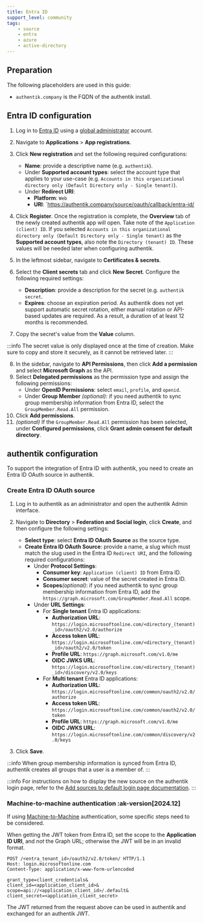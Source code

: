 ```yaml
---
title: Entra ID
support_level: community
tags:
    - source
    - entra
    - azure
    - active-directory
---
```


## Preparation

The following placeholders are used in this guide:

- `authentik.company` is the FQDN of the authentik install.

## Entra ID configuration

1. Log in to [Entra ID](https://entra.microsoft.com) using a [global administrator](https://learn.microsoft.com/en-us/entra/identity/role-based-access-control/permissions-reference#global-administrator) account.
2. Navigate to **Applications** > **App registrations**.
3. Click **New registration** and set the following required configurations:
    - **Name**: provide a descriptive name (e.g. `authentik`).
    - Under **Supported account types**: select the account type that applies to your use-case (e.g. `Accounts in this organizational directory only (Default Directory only - Single tenant)`).
    - Under **Redirect URI**:
        - **Platform**: `Web`
        - **URI**: `https://authentik.company/source/oauth/callback/entra-id/

4. Click **Register**. Once the registration is complete, the **Overview** tab of the newly created authentik app will open. Take note of the `Application (client) ID`. If you selected `Accounts in this organizational directory only (Default Directory only - Single tenant)` as the **Supported account types**, also note the `Directory (tenant) ID`. These values will be needed later when configuring authentik.
5. In the leftmost sidebar, navigate to **Certificates & secrets**.
6. Select the **Client secrets** tab and click **New Secret**. Configure the following required settings:
    - **Description**: provide a description for the secret (e.g. `authentik secret`.
    - **Expires**: choose an expiration period. As authentik does not yet support automatic secret rotation, either manual rotation or API-based updates are required. As a result, a duration of at least 12 months is recommended.
7. Copy the secret's value from the **Value** column.

:::info
The secret value is only displayed once at the time of creation. Make sure to copy and store it securely, as it cannot be retrieved later.
:::

8. In the sidebar, navigate to **API Permissions**, then click **Add a permission** and select **Microsoft Graph** as the API.
9. Select **Delegated permissions** as the permission type and assign the following permissions:
    - Under **OpenID Permissions**: select `email`, `profile`, and `openid`.
    - Under **Group Member** _(optional)_: if you need authentik to sync group membership information from Entra ID, select the `GroupMember.Read.All` permission.
10. Click **Add permissions**.
11. _(optional)_ If the `GroupMember.Read.All` permission has been selected, under **Configured permissions**, click **Grant admin consent for default directory**.

## authentik configuration

To support the integration of Entra ID with authentik, you need to create an Entra ID OAuth source in authentik.

### Create Entra ID OAuth source

1. Log in to authentik as an administrator and open the authentik Admin interface.
2. Navigate to **Directory** > **Federation and Social login**, click **Create**, and then configure the following settings:
    - **Select type**: select **Entra ID OAuth Source** as the source type.
    - **Create Entra ID OAuth Source**: provide a name, a slug which must match the slug used in the Entra ID `Redirect URI`, and the following required configurations:
        - Under **Protocol Settings**:
            - **Consumer key**: `Application (client) ID` from Entra ID.
            - **Consumer secret**: value of the secret created in Entra ID.
            - **Scopes**_(optional)_: if you need authentik to sync group membership information from Entra ID, add the `https://graph.microsoft.com/GroupMember.Read.All` scope.
        - Under **URL Settings**:
            - For **Single tenant** Entra ID applications:
                - **Authorization URL**: `https://login.microsoftonline.com/<directory_(tenant)_id>/oauth2/v2.0/authorize`
                - **Access token URL**: `https://login.microsoftonline.com/<directory_(tenant)_id>/oauth2/v2.0/token`
                - **Profile URL**: `https://graph.microsoft.com/v1.0/me`
                - **OIDC JWKS URL**: `https://login.microsoftonline.com/<directory_(tenant)_id>/discovery/v2.0/keys`
            - For **Multi tenant** Entra ID applications:
                - **Authorization URL**: `https://login.microsoftonline.com/common/oauth2/v2.0/authorize`
                - **Access token URL**: `https://login.microsoftonline.com/common/oauth2/v2.0/token`
                - **Profile URL**: `https://graph.microsoft.com/v1.0/me`
                - **OIDC JWKS URL**: `https://login.microsoftonline.com/common/discovery/v2.0/keys`

3. Click **Save**.

:::info
When group membership information is synced from Entra ID, authentik creates all groups that a user is a member of.
:::

:::info
For instructions on how to display the new source on the authentik login page, refer to the [Add sources to default login page documentation](../../index.md#add-sources-to-default-login-page).
:::

### Machine-to-machine authentication :ak-version[2024.12]

If using [Machine-to-Machine](../../../../add-secure-apps/providers/oauth2/client_credentials.mdx#jwt-authentication) authentication, some specific steps need to be considered.

When getting the JWT token from Entra ID, set the scope to the **Application ID URI**, and _not_ the Graph URL; otherwise the JWT will be in an invalid format.

```http
POST /<entra_tenant_id>/oauth2/v2.0/token/ HTTP/1.1
Host: login.microsoftonline.com
Content-Type: application/x-www-form-urlencoded

grant_type=client_credentials&
client_id=<application_client_id>&
scope=api://<application_client_id>/.default&
client_secret=<application_client_secret>
```

The JWT returned from the request above can be used in authentik and exchanged for an authentik JWT.
